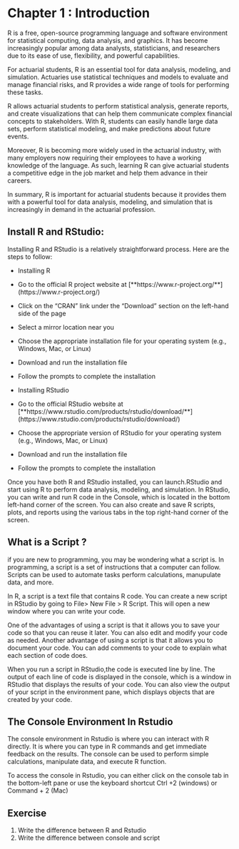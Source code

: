 # Chapter 1 : Introduction 

R is a free, open-source programming language and software environment for statistical computing, data analysis, and graphics. It has become increasingly popular among data analysts, statisticians, and researchers due to its ease of use, flexibility, and powerful capabilities.

For actuarial students, R is an essential tool for data analysis, modeling, and simulation. Actuaries use statistical techniques and models to evaluate and manage financial risks, and R provides a wide range of tools for performing these tasks.

R allows actuarial students to perform statistical analysis, generate reports, and create visualizations that can help them communicate complex financial concepts to stakeholders. With R, students can easily handle large data sets, perform statistical modeling, and make predictions about future events.

Moreover, R is becoming more widely used in the actuarial industry, with many employers now requiring their employees to have a working knowledge of the language. As such, learning R can give actuarial students a competitive edge in the job market and help them advance in their careers.

In summary, R is important for actuarial students because it provides them with a powerful tool for data analysis, modeling, and simulation that is increasingly in demand in the actuarial profession.

## Install R and RStudio:

Installing R and RStudio is a relatively straightforward process. Here are the steps to follow:

 - Installing R

 - Go to the official R project website at \[\*\*https://www.r-project.org/\*\*\](https://www.r-project.org/)

 - Click on the "CRAN" link under the "Download" section on the left-hand side of the page

 - Select a mirror location near you

 - Choose the appropriate installation file for your operating system (e.g., Windows, Mac, or Linux)

 - Download and run the installation file

 - Follow the prompts to complete the installation

 - Installing RStudio

 - Go to the official RStudio website at \[\*\*https://www.rstudio.com/products/rstudio/download/\*\*\](https://www.rstudio.com/products/rstudio/download/)

 - Choose the appropriate version of RStudio for your operating system (e.g., Windows, Mac, or Linux)

 - Download and run the installation file

 - Follow the prompts to complete the installation

Once you have both R and RStudio installed, you can launch.RStudio and start using R to perform data analysis, modeling, and simulation. In RStudio, you can write and run R code in the Console, which is located in the bottom left-hand corner of the screen. You can also create and save R scripts, plots, and reports using the various tabs in the top right-hand corner of the screen.

## What is a Script ?

if you are new to programming, you may be wondering what a script is. In programming, a script is a set of instructions that a computer can follow. Scripts can be used to automate tasks perform calculations, manupulate data, and more.

In R, a script is a text file that contains R code. You can create a new script in RStudio by going to File\> New File \> R Script. This will open a new window where you can write your code.

One of the advantages of using a script is that it allows you to save your code so that you can reuse it later. You can also edit and modify your code as needed. Another advantage of using a script is that it allows you to document your code. You can add comments to your code to explain what each section of code does.

When you run a script in RStudio,the code is executed line by line. The output of each line of code is displayed in the console, which is a window in RStudio that displays the results of your code. You can also view the output of your script in the environment pane, which displays objects that are created by your code.

## The Console Environment In Rstudio

The console environment in Rstudio is where you can interact with R directly. It is where you can type in R commands and get immediate feedback on the results. The console can be used to perform simple calculations, manipulate data, and execute R function.

To access the console in Rstudio, you can either click on the console tab in the bottom-left pane or use the keyboard shortcut Ctrl +2 (windows) or Command + 2 (Mac)

## Exercise 

1.  Write the difference between R and Rstudio
2.  Write the difference between console and script

 
